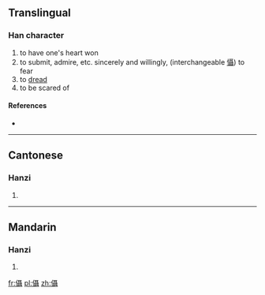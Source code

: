 ==Translingual==

===Han character===
{{Han char|rn=9|rad=人|as=18|sn=20|four=|canj=人尸十十 (OSJJ)}}

# to have one's heart won
# to submit, admire, etc. sincerely and willingly, (interchangeable [[懾]]) to fear
# to [[dread]]
# to be scared of

====References====
* {{Han ref|kx=0121.310|hdz=10238.070|uh=34A4|ud=13476}}

----

==Cantonese==

===Hanzi===
{{yue-hanzi|jyut=sip3, zip3|y=sip3, jip3}}

# {{defn|lang=yue|sort=人18}}

----

==Mandarin==

===Hanzi===
{{cmn-hanzi|pin=[[shè]] ([[she4]])|wg=she<sup>4</sup>}}

# {{defn|lang=cmn|sort=人18}}

[[fr:㒤]]
[[pl:㒤]]
[[zh:㒤]]